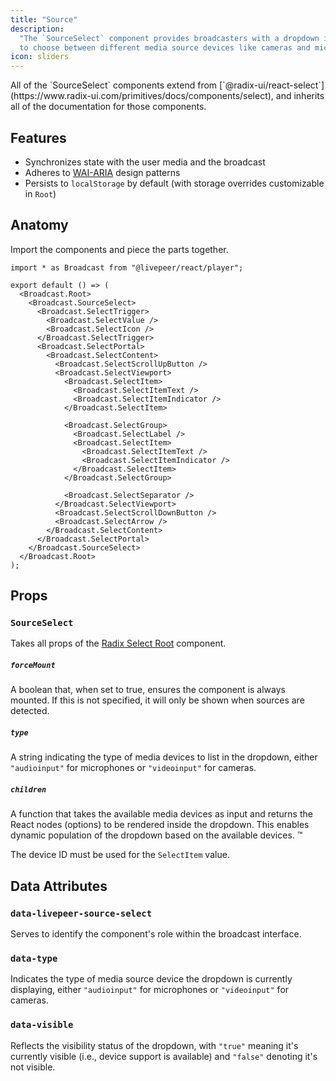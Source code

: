 ```yaml
---
title: "Source"
description:
  "The `SourceSelect` component provides broadcasters with a dropdown interface
  to choose between different media source devices like cameras and microphones."
icon: sliders
---
```



<ExampleWithCode type="broadcast" id="source" />

<Info>
  All of the `SourceSelect` components extend from
  [`@radix-ui/react-select`](https://www.radix-ui.com/primitives/docs/components/select),
  and inherits all of the documentation for those components.
</Info>

## Features

- Synchronizes state with the user media and the broadcast
- Adheres to [WAI-ARIA](https://w3c.github.io/aria/) design patterns
- Persists to `localStorage` by default (with storage overrides customizable in
  `Root`)

## Anatomy

Import the components and piece the parts together.

```tsx
import * as Broadcast from "@livepeer/react/player";

export default () => (
  <Broadcast.Root>
    <Broadcast.SourceSelect>
      <Broadcast.SelectTrigger>
        <Broadcast.SelectValue />
        <Broadcast.SelectIcon />
      </Broadcast.SelectTrigger>
      <Broadcast.SelectPortal>
        <Broadcast.SelectContent>
          <Broadcast.SelectScrollUpButton />
          <Broadcast.SelectViewport>
            <Broadcast.SelectItem>
              <Broadcast.SelectItemText />
              <Broadcast.SelectItemIndicator />
            </Broadcast.SelectItem>

            <Broadcast.SelectGroup>
              <Broadcast.SelectLabel />
              <Broadcast.SelectItem>
                <Broadcast.SelectItemText />
                <Broadcast.SelectItemIndicator />
              </Broadcast.SelectItem>
            </Broadcast.SelectGroup>

            <Broadcast.SelectSeparator />
          </Broadcast.SelectViewport>
          <Broadcast.SelectScrollDownButton />
          <Broadcast.SelectArrow />
        </Broadcast.SelectContent>
      </Broadcast.SelectPortal>
    </Broadcast.SourceSelect>
  </Broadcast.Root>
);
```

## Props

### `SourceSelect`

Takes all props of the
[Radix Select Root](https://www.radix-ui.com/primitives/docs/components/select)
component.

##### `forceMount`

A boolean that, when set to true, ensures the component is always mounted. If
this is not specified, it will only be shown when sources are detected.

##### `type`

A string indicating the type of media devices to list in the dropdown, either
`"audioinput"` for microphones or `"videoinput"` for cameras.

##### `children`

A function that takes the available media devices as input and returns the React
nodes (options) to be rendered inside the dropdown. This enables dynamic
population of the dropdown based on the available devices. ™

<Warning>The device ID must be used for the `SelectItem` value.</Warning>

## Data Attributes

### `data-livepeer-source-select`

Serves to identify the component's role within the broadcast interface.

### `data-type`

Indicates the type of media source device the dropdown is currently displaying,
either `"audioinput"` for microphones or `"videoinput"` for cameras.

### `data-visible`

Reflects the visibility status of the dropdown, with `"true"` meaning it's
currently visible (i.e., device support is available) and `"false"` denoting
it's not visible.
